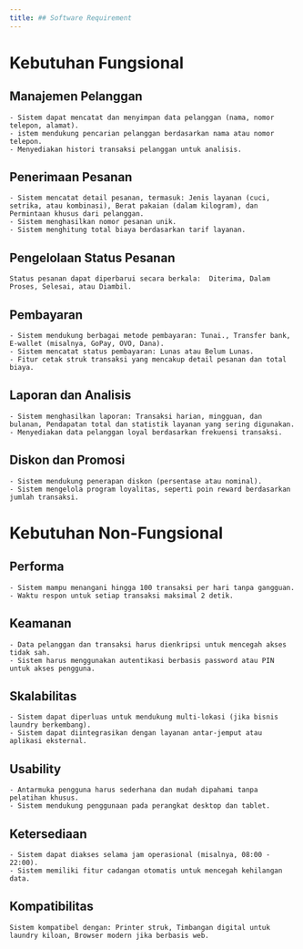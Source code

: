 ---
title: ## Software Requirement
---

# Kebutuhan Fungsional

## Manajemen Pelanggan
    - Sistem dapat mencatat dan menyimpan data pelanggan (nama, nomor telepon, alamat).
    - istem mendukung pencarian pelanggan berdasarkan nama atau nomor telepon.
    - Menyediakan histori transaksi pelanggan untuk analisis.
                         
## Penerimaan Pesanan
    - Sistem mencatat detail pesanan, termasuk: Jenis layanan (cuci, setrika, atau kombinasi), Berat pakaian (dalam kilogram), dan Permintaan khusus dari pelanggan.
    - Sistem menghasilkan nomor pesanan unik.
    - Sistem menghitung total biaya berdasarkan tarif layanan.

## Pengelolaan Status Pesanan
    Status pesanan dapat diperbarui secara berkala:  Diterima, Dalam Proses, Selesai, atau Diambil.

## Pembayaran
    - Sistem mendukung berbagai metode pembayaran: Tunai., Transfer bank, E-wallet (misalnya, GoPay, OVO, Dana).
    - Sistem mencatat status pembayaran: Lunas atau Belum Lunas.
    - Fitur cetak struk transaksi yang mencakup detail pesanan dan total biaya.

## Laporan dan Analisis
    - Sistem menghasilkan laporan: Transaksi harian, mingguan, dan bulanan, Pendapatan total dan statistik layanan yang sering digunakan.
    - Menyediakan data pelanggan loyal berdasarkan frekuensi transaksi.

## Diskon dan Promosi
    - Sistem mendukung penerapan diskon (persentase atau nominal).
    - Sistem mengelola program loyalitas, seperti poin reward berdasarkan jumlah transaksi.

# Kebutuhan Non-Fungsional

## Performa
    - Sistem mampu menangani hingga 100 transaksi per hari tanpa gangguan.
    - Waktu respon untuk setiap transaksi maksimal 2 detik.

## Keamanan
    - Data pelanggan dan transaksi harus dienkripsi untuk mencegah akses tidak sah.
    - Sistem harus menggunakan autentikasi berbasis password atau PIN untuk akses pengguna.

## Skalabilitas
    - Sistem dapat diperluas untuk mendukung multi-lokasi (jika bisnis laundry berkembang).
    - Sistem dapat diintegrasikan dengan layanan antar-jemput atau aplikasi eksternal.

## Usability
    - Antarmuka pengguna harus sederhana dan mudah dipahami tanpa pelatihan khusus.
    - Sistem mendukung penggunaan pada perangkat desktop dan tablet.

## Ketersediaan
    - Sistem dapat diakses selama jam operasional (misalnya, 08:00 - 22:00).
    - Sistem memiliki fitur cadangan otomatis untuk mencegah kehilangan data.

## Kompatibilitas
    Sistem kompatibel dengan: Printer struk, Timbangan digital untuk laundry kiloan, Browser modern jika berbasis web.


